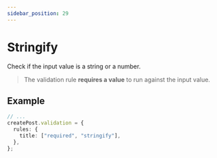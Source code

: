 ```yaml
---
sidebar_position: 29
---
```


# Stringify

Check if the input value is a string or a number.

> The validation rule **requires a value** to run against the input value.

## Example

```ts title="src/app/posts/controllers/create-post.ts"
// ...
createPost.validation = {
  rules: {
    title: ["required", "stringify"],
  },
};
```
